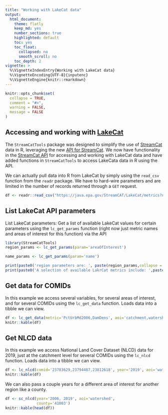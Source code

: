 ```yaml
---
title: "Working with LakeCat data"
output: 
  html_document:
    theme: flatly
    keep_md: yes
    number_sections: true
    highlighted: default 
    toc: yes
    toc_float:
      collapsed: no
      smooth_scroll: no
    toc_depth: 2
vignette: >
  %\VignetteIndexEntry{Working with LakeCat data}
  %\VignetteEncoding{UTF-8}{inputenc}
  %\VignetteEngine{knitr::rmarkdown}
---
```


```r
knitr::opts_chunk$set(
  collapse = TRUE,
  comment = "#>", 
  warning = FALSE, 
  message = FALSE
)
```

## Accessing and working with [LakeCat](https://www.epa.gov/national-aquatic-resource-surveys/lakecat-dataset)
The `StreamCatTools` package was designed to simplify the use of [StreamCat](https://www.epa.gov/national-aquatic-resource-surveys/streamcat-dataset) data in R, leveraging the new [API for StreamCat](https://intranet.ord.epa.gov/sswr/streamcat-web-tools).  We now have functionality in the [StreamCat API](https://java.epa.gov/StreamCAT/metrics/about.jsp) for accessing and working with LakeCat data and have added functions in `StreamCatTools` to access LakeCata data in R using the API.

We can actually pull data into R from LakeCat by simply using the `read_csv` function from the `readr` package. We have to hard-wire parameters and are limited in the number of records returned through a `GET` request.
```r
df <- readr::read_csv("https://java.epa.gov/StreamCAT/LakeCat/metrics?name=PctUrbMd2006&areaOfInterest=catchment&comid=22538788", show_col_types = FALSE)
```

## List LakeCat API parameters

List LakeCat parameters: Get a list of available LakeCat values for certain parameters using the `lc_get_params` function (right now just metric names and areas of interest for this function) via the API

```r
library(StreamCatTools)
region_params <- lc_get_params(param='areaOfInterest')

name_params <- lc_get_params(param='name')

print(paste0('region parameters are: ', paste(region_params,collapse = ', ')))
print(paste0('A selection of available LakrCat metrics include: ',paste(name_params[1:10],collapse = ', ')))
```

## Get data for COMIDs

In this example we access several variables, for several areas of interest, and for several COMIDs using the `lc_get_data` function. Loads data into a tibble we can view.

```r
df <- lc_get_data(metric='PctUrbMd2006,DamDens', aoi='catchment,watershed', comid='23783629,23794487,23812618')
knitr::kable(df)
```

## Get NLCD data

In this example we access National Land Cover Dataset (NLCD) data for 2019, just at the catchment level for several COMIDs using the `lc_nlcd` function. Loads data into a tibble we can view.

```r
df <- lc_nlcd(comid='23783629,23794487,23812618', year='2019', aoi='watershed')
knitr::kable(df)
```

We can also pass a couple years for a different area of interest for another region like a county.

```r
df <- sc_nlcd(year='2006, 2019', aoi='watershed',
              county='41003')
knitr::kable(head(df))
```
